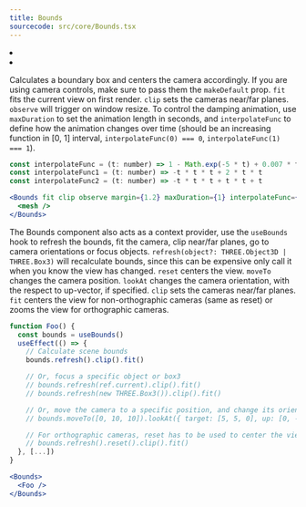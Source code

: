 ```yaml
---
title: Bounds
sourcecode: src/core/Bounds.tsx
---
```


<Grid cols={4}>
  <li>
    <Codesandbox id="rz2g0" />
  </li>
  <li>
    <Codesandbox id="42glz0" />
  </li>
</Grid>

Calculates a boundary box and centers the camera accordingly. If you are using camera controls, make sure to pass them the `makeDefault` prop. `fit` fits the current view on first render. `clip` sets the cameras near/far planes. `observe` will trigger on window resize. To control the damping animation, use `maxDuration` to set the animation length in seconds, and `interpolateFunc` to define how the animation changes over time (should be an increasing function in [0, 1] interval, `interpolateFunc(0) === 0`, `interpolateFunc(1) === 1`).

```jsx
const interpolateFunc = (t: number) => 1 - Math.exp(-5 * t) + 0.007 * t // Matches the default Bounds behavior
const interpolateFunc1 = (t: number) => -t * t * t + 2 * t * t          // Start smoothly, finish linearly
const interpolateFunc2 = (t: number) => -t * t * t + t * t + t          // Start linearly, finish smoothly

<Bounds fit clip observe margin={1.2} maxDuration={1} interpolateFunc={interpolateFunc}>
  <mesh />
</Bounds>
```

The Bounds component also acts as a context provider, use the `useBounds` hook to refresh the bounds, fit the camera, clip near/far planes, go to camera orientations or focus objects. `refresh(object?: THREE.Object3D | THREE.Box3)` will recalculate bounds, since this can be expensive only call it when you know the view has changed. `reset` centers the view. `moveTo` changes the camera position. `lookAt` changes the camera orientation, with the respect to up-vector, if specified. `clip` sets the cameras near/far planes. `fit` centers the view for non-orthographic cameras (same as reset) or zooms the view for orthographic cameras.

```jsx
function Foo() {
  const bounds = useBounds()
  useEffect(() => {
    // Calculate scene bounds
    bounds.refresh().clip().fit()

    // Or, focus a specific object or box3
    // bounds.refresh(ref.current).clip().fit()
    // bounds.refresh(new THREE.Box3()).clip().fit()

    // Or, move the camera to a specific position, and change its orientation
    // bounds.moveTo([0, 10, 10]).lookAt({ target: [5, 5, 0], up: [0, -1, 0] })

    // For orthographic cameras, reset has to be used to center the view (fit would only change its zoom to match the bounding box)
    // bounds.refresh().reset().clip().fit()
  }, [...])
}

<Bounds>
  <Foo />
</Bounds>
```
